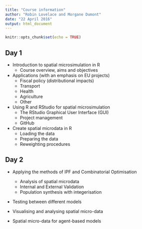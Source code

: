```yaml
---
title: "Course information"
author: "Robin Lovelace and Morgane Dumont"
date: "22 April 2016"
output: html_document
---
```


```r
knitr::opts_chunk$set(echo = TRUE)
```

## Day 1

- Introduction to spatial microsimulation in R
    - Course overview, aims and objectives

- Applications (with an emphasis on EU projects)
    - Fiscal policy (distributional impacts)
    - Transport
    - Health
    - Agriculture
    - Other

- Using R and RStudio for spatial microsimulation
    - The RStudio Graphical User Interface (GUI)
    - Project management
    - GitHub

- Create spatial microdata in R
    - Loading the data
    - Preparing the data
    - Reweighting procedures
  
## Day 2

- Applying the methods of IPF and Combinatorial Optimisation
    - Analysis of spatial microdata
    - Internal and External Validation
    - Population synthesis with integerisation

- Testing between different models

- Visualising and analysing spatial micro-data

- Spatial micro-data for agent-based models




